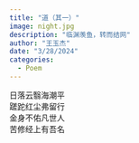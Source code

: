 ```yaml
---
title: "道（其一）"
image: night.jpg
description: "临渊羡鱼，转而结网"
author: "王玉杰"
date: "3/28/2024"
categories:
  - Poem
---
```


日落云翳海潮平\
蹉跎红尘弗留行\
金身不佑凡世人\
苦修经上有吾名
